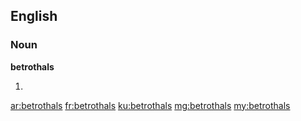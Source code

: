 ==English==

===Noun===
'''betrothals'''

# {{plural of|betrothal}}

[[ar:betrothals]]
[[fr:betrothals]]
[[ku:betrothals]]
[[mg:betrothals]]
[[my:betrothals]]